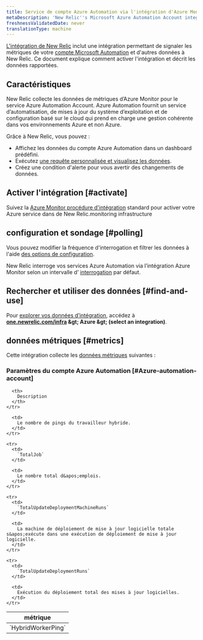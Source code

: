 ```yaml
---
title: Service de compte Azure Automation via l'intégration d'Azure Monitor
metaDescription: 'New Relic''s Microsoft Azure Automation Account integration: what data it reports and how to enable it.'
freshnessValidatedDate: never
translationType: machine
---
```


[L&apos;intégration de New Relic](/docs/infrastructure/introduction-infra-monitoring) inclut une intégration permettant de signaler les métriques de votre [compte Microsoft Automation](https://learn.microsoft.com/en-us/azure/automation/) et d&apos;autres données à New Relic. Ce document explique comment activer l&apos;intégration et décrit les données rapportées.

## Caractéristiques

New Relic collecte les données de métriques d’Azure Monitor pour le service Azure Automation Account. Azure Automation fournit un service d’automatisation, de mises à jour du système d’exploitation et de configuration basé sur le cloud qui prend en charge une gestion cohérente dans vos environnements Azure et non Azure.

Grâce à New Relic, vous pouvez :

* Affichez les données du compte Azure Automation dans un dashboard prédéfini.
* Exécutez [une requête personnalisée et visualisez les données](/docs/infrastructure/integrations-getting-started/getting-started/use-integration-data-new-relic-insights).
* Créez une condition d&apos;alerte pour vous avertir des changements de données.

## Activer l&apos;intégration [#activate]

Suivez la [Azure Monitor procédure d&apos;intégration](/docs/infrastructure/microsoft-azure-integrations/azure-integrations-list/azure-monitor) standard pour activer votre Azure service dans de New Relic.monitoring infrastructure

## configuration et sondage [#polling]

Vous pouvez modifier la fréquence d&apos;interrogation et filtrer les données à l&apos;aide [des options de configuration](/docs/infrastructure/microsoft-azure-integrations/azure-integrations-list/azure-monitor/#settings).

New Relic interroge vos services Azure Automation via l’intégration Azure Monitor selon un intervalle d’ [interrogation](/docs/infrastructure/microsoft-azure-integrations/azure-integrations-list/azure-monitor/#settings) par défaut.

## Rechercher et utiliser des données [#find-and-use]

Pour [explorer vos données d’intégration](/docs/infrastructure/integrations/find-use-infrastructure-integration-data), accédez à <DNT>**[one.newrelic.com/infra](https://one.newrelic.com/infra) &amp;gt; Azure &amp;gt; (select an integration)**</DNT>.

## données métriques [#metrics]

Cette intégration collecte les [données métriques](/docs/infrastructure/integrations-getting-started/getting-started/understand-integration-data-data-types#metric) suivantes :

### Paramètres du compte Azure Automation [#Azure-automation-account]

<table>
  <thead>
    <tr>
      <th style={{ width: "300px" }}>
        métrique
      </th>

      <th>
        Description
      </th>
    </tr>
  </thead>

  <tbody>
    <tr>
      <td>
        `HybridWorkerPing`
      </td>

      <td>
        Le nombre de pings du travailleur hybride.
      </td>
    </tr>

    <tr>
      <td>
        `TotalJob`
      </td>

      <td>
        Le nombre total d&apos;emplois.
      </td>
    </tr>

    <tr>
      <td>
        `TotalUpdateDeploymentMachineRuns`
      </td>

      <td>
        La machine de déploiement de mise à jour logicielle totale s&apos;exécute dans une exécution de déploiement de mise à jour logicielle.
      </td>
    </tr>

    <tr>
      <td>
        `TotalUpdateDeploymentRuns`
      </td>

      <td>
        Exécution du déploiement total des mises à jour logicielles.
      </td>
    </tr>
  </tbody>
</table>